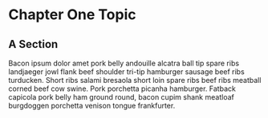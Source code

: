 # Chapter One Topic

## A Section

Bacon ipsum dolor amet pork belly andouille alcatra ball tip spare ribs landjaeger jowl flank beef shoulder tri-tip hamburger sausage beef ribs turducken. Short ribs salami bresaola short loin spare ribs beef ribs meatball corned beef cow swine. Pork porchetta picanha hamburger. Fatback capicola pork belly ham ground round, bacon cupim shank meatloaf burgdoggen porchetta venison tongue frankfurter.
